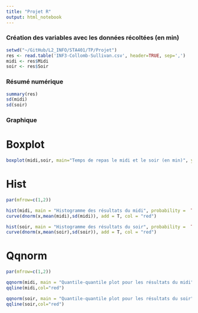 ```yaml
---
title: "Projet R"
output: html_notebook
---
```

 
### Création des variables avec les données récoltées (en min)
```r
setwd("~/GitHub/L2_INFO/STA401/TP/Projet")
res <- read.table('INF3-Collomb-Sullivan.csv', header=TRUE, sep=',')
midi <- res$Midi
soir <- res$Soir
```

### Résumé numérique
```r
summary(res)
sd(midi)
sd(soir)
```

### Graphique

# Boxplot
```r
boxplot(midi,soir, main="Temps de repas le midi et le soir (en min)", ylab="Temps (en min)", names=c("Midi","Soir"))
```

# Hist
```r
par(mfrow=c(1,2))

hist(midi, main = "Histogramme des résultats du midi", probability =  TRUE)
curve(dnorm(x,mean(midi),sd(midi)), add = T, col = "red")

hist(soir, main = "Histogramme des résultats du soir", probability =  TRUE)
curve(dnorm(x,mean(soir),sd(soir)), add = T, col = "red")
```

# Qqnorm
```r
par(mfrow=c(1,2))

qqnorm(midi, main = "Quantile-quantile plot pour les résultats du midi", ylab = "Temps (en min)")
qqline(midi,col="red")

qqnorm(soir, main = "Quantile-quantile plot pour les résultats du soir", ylab = "Temps (en min)")
qqline(soir,col="red")
```